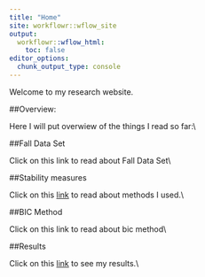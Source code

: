 ```yaml
---
title: "Home"
site: workflowr::wflow_site
output:
  workflowr::wflow_html:
    toc: false
editor_options:
  chunk_output_type: console
---
```

Welcome to my research website.

##Overview: 

Here I will put overwiew of the things I read so far:\\

##Fall Data Set

Click on this link to read about Fall Data Set\\

##Stability measures

Click on this [link](methods.html) to read about methods I used.\\

##BIC Method

Click on this link to read about bic method\\

##Results


Click on this [link](first-analysis.html) to see my results.\\


